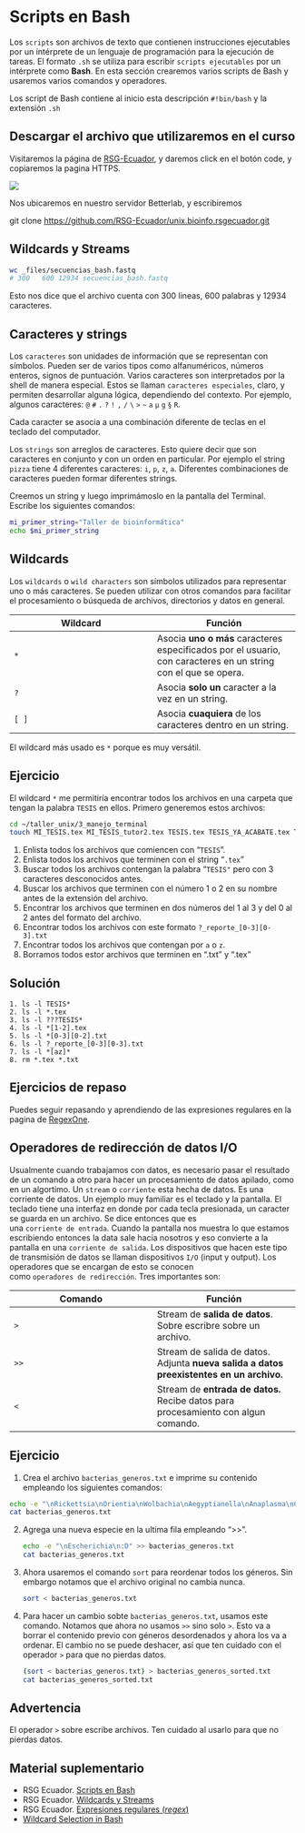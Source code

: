 # Scripts en Bash

Los `scripts` son archivos de texto que contienen instrucciones ejecutables por un intérprete de un lenguaje de programación para la ejecución de tareas. El formato `.sh` se utiliza para escribir `scripts ejecutables` por un intérprete como **Bash**. En esta sección crearemos varios scripts de Bash y usaremos varios comandos y operadores.

Los script de Bash contiene al inicio esta descripción `#!bin/bash` y la extensión `.sh`

## Descargar el archivo que utilizaremos en el curso

::: callout-note
Visitaremos la página de [RSG-Ecuador](https://github.com/RSG-Ecuador/unix.bioinfo.rsgecuador.git), y daremos click en el botón code, y copiaremos la pagina HTTPS.
:::

![](images/Screenshot 2025-03-27 at 19.24.30.png){fig-align="center"}

::: callout-note
Nos ubicaremos en nuestro servidor Betterlab, y escribiremos

git clone <https://github.com/RSG-Ecuador/unix.bioinfo.rsgecuador.git>
:::

## Wildcards y Streams

``` .bash
wc _files/secuencias_bash.fastq
# 300   600 12934 secuencias_bash.fastq
```

Esto nos dice que el archivo cuenta con 300 lineas, 600 palabras y 12934 caracteres.

## Caracteres y strings

Los `caracteres` son unidades de información que se representan con símbolos. Pueden ser de varios tipos como alfanuméricos, números enteros, signos de puntuación. Varios caracteres son interpretados por la shell de manera especial. Estos se llaman `caracteres especiales`, claro, y permiten desarrollar alguna lógica, dependiendo del contexto. Por ejemplo, algunos caracteres: `@` `#` `.` `?` `!` `,` `/` `\` `>` `~` `a` `µ` `g` `§` `R`.

::: callout-note
Cada caracter se asocia a una combinación diferente de teclas en el teclado del computador.
:::

Los `strings` son arreglos de caracteres. Esto quiere decir que son caracteres en conjunto y con un orden en particular. Por ejemplo el string `pizza` tiene 4 diferentes caracteres: `i`, `p`, `z`, `a`. Diferentes combinaciones de caracteres pueden formar diferentes strings.

Creemos un string y luego imprimámoslo en la pantalla del Terminal. Escribe los siguientes comandos:

``` .bash
mi_primer_string="Taller de bioinformática"
echo $mi_primer_string
```

## Wildcards

Los `wildcards` o `wild characters` son símbolos utilizados para representar uno o más caracteres. Se pueden utilizar con otros comandos para facilitar el procesamiento o búsqueda de archivos, directorios y datos en general.

| **Wildcard** | **Función** |
|------------------------------------|------------------------------------|
| `*` | Asocia **uno o más** caracteres especificados por el usuario, con caracteres en un string con el que se opera. |
| `?` | Asocia **solo un** caracter a la vez en un string. |
| `[ ]` | Asocia **cuaquiera** de los caracteres dentro en un string. |

::: callout-important
El wildcard más usado es `*` porque es muy versátil.
:::

:::: callout-note
## Ejercicio

El wildcard `*` me permitiría encontrar todos los archivos en una carpeta que tengan la palabra `TESIS` en ellos. Primero generemos estos archivos:

``` .bash
cd ~/taller_unix/3_manejo_terminal 
touch MI_TESIS.tex MI_TESIS_tutor2.tex TESIS.tex TESIS_YA_ACABATE.tex TESIS_finaaaaal.tex TESIS_final.tex TESIS_tutor1.tex TESIS_tutor2.tex a_reporte_01.txt b_reporte_02.txt c_reporte_03.txt z_reporte_30.txt 
```

1.  Enlista todos los archivos que comiencen con "`TESIS`".
2.  Enlista todos los archivos que terminen con el string "`.tex`"
3.  Buscar todos los archivos contengan la palabra "`TESIS"` pero con 3 caracteres desconocidos antes.
4.  Buscar los archivos que terminen con el número 1 o 2 en su nombre antes de la extensión del archivo.
5.  Encontrar los archivos que terminen en dos números del 1 al 3 y del 0 al 2 antes del formato del archivo.
6.  Encontrar todos los archivos con este formato `?_reporte_[0-3][0-3].txt`
7.  Encontrar todos los archivos que contengan por `a` o `z`.
8.  Borramos todos estor archivos que terminen en ".txt" y ".tex"

::: {.callout-tip collapse="true" icon="false"}
## Solución

```         
1. ls -l TESIS*
2. ls -l *.tex
3. ls -l ???TESIS*
4. ls -l *[1-2].tex
5. ls -l *[0-3][0-2].txt
6. ls -l ?_reporte_[0-3][0-3].txt
7. ls -l *[az]*
8. rm *.tex *.txt
```
:::
::::

::: callout-note
## Ejercicios de repaso

Puedes seguir repasando y aprendiendo de las expresiones regulares en la pagina de [RegexOne](https://regexone.com/).
:::

## Operadores de redirección de datos I/O

Usualmente cuando trabajamos con datos, es necesario pasar el resultado de un comando a otro para hacer un procesamiento de datos apilado, como en un algortimo. Un `stream` o `corriente` esta hecha de datos. Es una corriente de datos. Un ejemplo muy familiar es el teclado y la pantalla. El teclado tiene una interfaz en donde por cada tecla presionada, un caracter se guarda en un archivo. Se dice entonces que es una `corriente de entrada`. Cuando la pantalla nos muestra lo que estamos escribiendo entonces la data sale hacia nosotros y eso convierte a la pantalla en una `corriente de salida`. Los dispositivos que hacen este tipo de transmisión de datos se llaman dispositivos `I/O` (input y output). Los operadores que se encargan de esto se conocen como `operadores de redirección`. Tres importantes son:

| **Comando** | **Función** |
|------------------------------------|------------------------------------|
| `>` | Stream de **salida de datos**. Sobre escribre sobre un archivo. |
| `>>` | Stream de salida de datos. Adjunta **nueva salida a datos preexistentes en un archivo.** |
| `<` | Stream de **entrada de datos.** Recibe datos para procesamiento con algun comando. |

::: callout-note
## Ejercicio

1.  Crea el archivo `bacterias_generos.txt` e imprime su contenido empleando los siguientes comandos:

``` .bash
echo -e "\nRickettsia\nOrientia\nWolbachia\nAegyptianella\nAnaplasma\nCowdria\nEhrlichia\nNeorickettsia\nCaedibacter\nHolospora\nLyticum\nOdyssella\nSymbiotes\nTectibacter" > bacterias_generos.txt
cat bacterias_generos.txt
```

2.  Agrega una nueva especie en la ultima fila empleando "\>\>".

    ``` .bash
    echo -e "\nEscherichia\n:D" >> bacterias_generos.txt
    cat bacterias_generos.txt
    ```

3.  Ahora usaremos el comando `sort` para reordenar todos los géneros. Sin embargo notamos que el archivo original no cambia nunca.

    ``` .bash
    sort < bacterias_generos.txt
    ```

4.  Para hacer un cambio sobte `bacterias_generos.txt`, usamos este comando. Notamos que ahora no usamos `>>` sino solo `>`. Esto va a borrar el contenido previo con géneros desordenados y ahora los va a ordenar. El cambio no se puede deshacer, así que ten cuidado con el operador `>` para que no pierdas datos.

    ``` .bash
    (sort < bacterias_generos.txt) > bacterias_generos_sorted.txt
    cat bacterias_generos_sorted.txt
    ```
:::

::: callout-warning
## Advertencia

El operador `>` sobre escribe archivos. Ten cuidado al usarlo para que no pierdas datos.
:::

## Material suplementario

-   RSG Ecuador. [Scripts en Bash](https://rsg-ecuador.github.io/unix.bioinfo.rsgecuador/content/Curso_avanzado/02_Bash/1_bash.html)
-   RSG Ecuador. [Wildcards y Streams](https://rsg-ecuador.github.io/unix.bioinfo.rsgecuador/content/Curso_basico/03_Manejo_terminal/5_wildcards.html)
-   RSG Ecuador. [Expresiones regulares (*regex*)](https://rsg-ecuador.github.io/unix.bioinfo.rsgecuador/content/Curso_basico/04_Procesamiento_ficheros_regex_pipes/3_Expresiones_regulares.html)
-   [Wildcard Selection in Bash](https://pressbooks.senecapolytechnic.ca/uli101/chapter/wildcard-selection-in-bash/)
